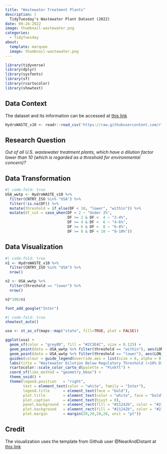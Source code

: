 ```yaml
---
title: "Wastewater Treatment Plants"
description: |
  TidyTuesday's Wastewater Plant Dataset (2022)
date: 09-24-2022
image: thumbnail-wastewater.png
categories: 
  - TidyTuesday
about: 
  template: marquee
  image: thumbnail-wastewater.png
---
```


```r
library(tidyverse)
library(dplyr)
library(sysfonts)
library(sf)
library(rcartocolor)
library(showtext)
```

## Data Context

The dataset and its information can be accessed at <a href="https://github.com/rfordatascience/tidytuesday/tree/master/data/2022/2022-09-20" target="_blank" rel="noopener">this link</a> 

```r
HydroWASTE_v10 <- readr::read_csv('https://raw.githubusercontent.com/rfordatascience/tidytuesday/master/data/2022/2022-09-20/HydroWASTE_v10.csv')
```

## Research Question

*Out of all U.S. wastewater treatment plants, which have a dilution factor lower than 10 (which is regarded as a threshold for environmental concern)?*

## Data Transformation

```r
#| code-fold: true
USA_wwtp <- HydroWASTE_v10 %>%
  filter(CNTRY_ISO %in% "USA") %>%
  filter(!is.na(DF)) %>%
  mutate(threshold = if_else(DF < 10, "lower", "within")) %>%
  mutate(df_cut = case_when(DF < 2 ~ "Under 2%", 
                            DF >= 2 & DF <  4 ~ "2-4%",
                            DF >= 4 & DF <  6 ~ "4-6%",
                            DF >= 6 & DF <  8 ~ "6-8%",
                            DF >= 8 & DF < 10 ~ "8-10%"))
```

## Data Visualization

```r
#| code-fold: true
n1 <- HydroWASTE_v10 %>%
  filter(CNTRY_ISO %in% "USA") %>%
  nrow()

n2 <- USA_wwtp %>% 
  filter(threshold == "lower") %>%
  nrow()

n2*100/n1
```

```r
font_add_google("Inter")
```

```r
#| code-fold: true
showtext_auto()

usa <- st_as_sf(maps::map("state", fill=TRUE, plot = FALSE))

ggplot(usa) +
  geom_sf(color = "grey80", fill = "#2C3E4C", size = 0.125) +
  geom_point(data = USA_wwtp %>% filter(threshold == "within"), aes(LON_OUT, LAT_OUT), alpha = 0.1, size = 0.08, color = "#949398FF") +
  geom_point(data = USA_wwtp %>% filter(threshold == "lower"), aes(LON_OUT, LAT_OUT, color = df_cut), alpha = 0.8, size = 1) +
  guides(colour = guide_legend(override.aes = list(size = 6, alpha = 0.8))) +
  labs(title = "Wastewater Dilution Below Regulatory Threshold (<10% Dilution) in the United States", subtitle = "2.9% (438 out of 14,819) of US Wastewater Treatment Plants have a Dilution Factor Lower than the Threshold for Environmental Concern", color = str_wrap("Regulatory Threshold", 8), caption = "Data: Macedo et al, 2022 (Tidy Tuesday 2022, week 38) | Graphic Design Inspired by Github Account @NearAndDistant") +
  rcartocolor::scale_color_carto_d(palette = "PinkYl") + 
  coord_sf(lims_method = "geometry_bbox") +
  theme_void() +
  theme(legend.position   = "right",
        text = element_text(color = "white", family = "Inter"),
        legend.title      = element_text(face = "bold"),
        plot.title        = element_text(color = "white", face = "bold", size = 15),
        plot.caption      = element_text(hjust = 0), 
        panel.background  = element_rect(fill = "#21242b", color = "#21242b"),
        plot.background   = element_rect(fill = "#21242b", color = "#21242b"),
        plot.margin       = margin(20,20,20,20, unit = "pt"))
```

## Credit

The visualization uses the template from Github user @NearAndDistant at [this link](https://github.com/NearAndDistant/data_science_with_r/tree/main/Tidy_Tuesday/2022/Week%2038%20:%20Hydro%20Wastewater%20Plants)
